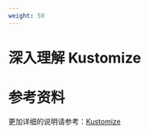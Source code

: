 ```yaml
---
weight: 50
---
```


# 深入理解 Kustomize


# 参考资料
更加详细的说明请参考：[Kustomize](https://argo-cd.readthedocs.io/en/stable/user-guide/kustomize/)
